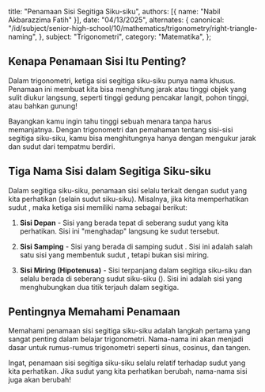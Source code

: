 
  title: "Penamaan Sisi Segitiga Siku-siku",
  authors: [{ name: "Nabil Akbarazzima Fatih" }],
  date: "04/13/2025",
  alternates: {
    canonical:
      "/id/subject/senior-high-school/10/mathematics/trigonometry/right-triangle-naming",
  },
  subject: "Trigonometri",
  category: "Matematika",
};

## Kenapa Penamaan Sisi Itu Penting?

Dalam trigonometri, ketiga sisi segitiga siku-siku punya nama khusus. Penamaan ini membuat kita bisa menghitung jarak atau tinggi objek yang sulit diukur langsung, seperti tinggi gedung pencakar langit, pohon tinggi, atau bahkan gunung!

Bayangkan kamu ingin tahu tinggi sebuah menara tanpa harus memanjatnya. Dengan trigonometri dan pemahaman tentang sisi-sisi segitiga siku-siku, kamu bisa menghitungnya hanya dengan mengukur jarak dan sudut dari tempatmu berdiri.

## Tiga Nama Sisi dalam Segitiga Siku-siku

Dalam segitiga siku-siku, penamaan sisi selalu terkait dengan sudut yang kita perhatikan (selain sudut siku-siku). Misalnya, jika kita memperhatikan sudut <InlineMath math="\theta" />, maka ketiga sisi memiliki nama sebagai berikut:

1. **Sisi Depan** - Sisi yang berada tepat di seberang sudut <InlineMath math="\theta" /> yang kita perhatikan. Sisi ini "menghadap" langsung ke sudut tersebut.

2. **Sisi Samping** - Sisi yang berada di samping sudut <InlineMath math="\theta" />. Sisi ini adalah salah satu sisi yang membentuk sudut <InlineMath math="\theta" />, tetapi bukan sisi miring.

3. **Sisi Miring (Hipotenusa)** - Sisi terpanjang dalam segitiga siku-siku dan selalu berada di seberang sudut siku-siku (<InlineMath math="90^\circ" />). Sisi ini adalah sisi yang menghubungkan dua titik terjauh dalam segitiga.

<div className="mt-4">
  <Triangle
    title="Segitiga Siku-siku"
    description="Segitiga siku-siku dengan sudut θ dan sisi depan, sisi samping, dan sisi miring."
    angle={30}
    labels={{
      opposite: "Sisi Depan",
      adjacent: "Sisi Samping",
      hypotenuse: "Sisi Miring",
    }}
  />
</div>

## Pentingnya Memahami Penamaan

Memahami penamaan sisi segitiga siku-siku adalah langkah pertama yang sangat penting dalam belajar trigonometri. Nama-nama ini akan menjadi dasar untuk rumus-rumus trigonometri seperti sinus, cosinus, dan tangen.

Ingat, penamaan sisi segitiga siku-siku selalu relatif terhadap sudut yang kita perhatikan. Jika sudut yang kita perhatikan berubah, nama-nama sisi juga akan berubah!
